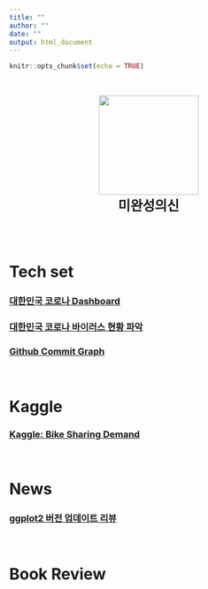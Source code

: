 ```yaml
---
title: ""
author: ""
date: ""
output: html_document
---
```


```r
knitr::opts_chunk$set(echo = TRUE)
```

<head>
        <script type="text/javascript">
(function(i,s,o,g,r,a,m) {i['GoogleAnalyticsObject']=r;i[r]=i[r]||function() {
(i[r].q=i[r].q||[]).push(arguments)},i[r].l=1*new Date();a=s.createElement(o),
m=s.getElementsByTagName(o)[0];a.async=1;a.src=g;m.parentNode.insertBefore(a,m)
})(window,document,'script','//www.google-analytics.com/analytics.js','ga');

ga('create', 'UA-145407326-3', 'auto');
ga('send', 'pageview');

</script>
</head>

<br>


<p align="center">
  <img src="Gareth_Frank_Bale_circle_index.png" width="180" height="180"> <br>
  <font size= 5><b>미완성의신</b></font>
</p>


<br>
<br>


# Tech set

### [대한민국 코로나 Dashboard](docs/flexdashboard_shiny/flexdashboard_shiny.html)
### [대한민국 코로나 바이러스 현황 파악](docs/corona/corona.html)
### [Github Commit Graph](docs/git_commit_vis/gg_vis.html)

<br>

# Kaggle

### [Kaggle: Bike Sharing Demand](docs/kaggle/bike_sharing_demand/Bike_Sharing_Demand.html)

<br>

# News

### [ggplot2 버전 업데이트 리뷰](docs/News/ggplot2_330.html)

<br>

# Book Review



